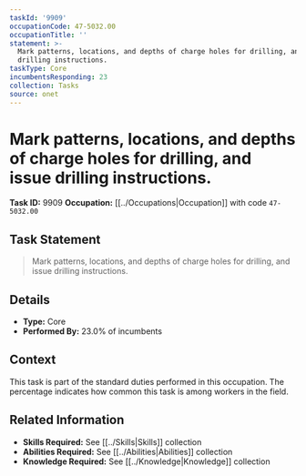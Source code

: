 ```yaml
---
taskId: '9909'
occupationCode: 47-5032.00
occupationTitle: ''
statement: >-
  Mark patterns, locations, and depths of charge holes for drilling, and issue
  drilling instructions.
taskType: Core
incumbentsResponding: 23
collection: Tasks
source: onet
---
```

# Mark patterns, locations, and depths of charge holes for drilling, and issue drilling instructions.

**Task ID:** 9909
**Occupation:** [[../Occupations|Occupation]] with code `47-5032.00`

## Task Statement

> Mark patterns, locations, and depths of charge holes for drilling, and issue drilling instructions.

## Details

- **Type:** Core
- **Performed By:** 23.0% of incumbents

## Context

This task is part of the standard duties performed in this occupation. The percentage indicates how common this task is among workers in the field.

## Related Information

- **Skills Required:** See [[../Skills|Skills]] collection
- **Abilities Required:** See [[../Abilities|Abilities]] collection
- **Knowledge Required:** See [[../Knowledge|Knowledge]] collection
